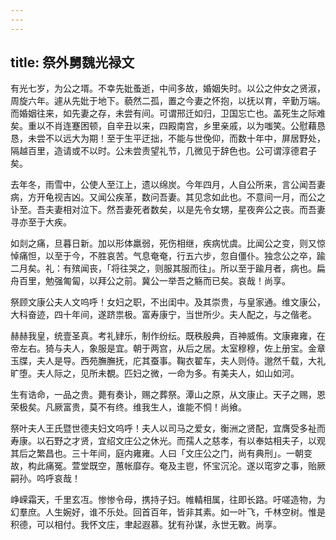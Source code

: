 ```yaml
---
---
---
```

title: 祭外舅魏光禄文
---



有光七岁，为公之壻。不幸先妣蚤逝，中间多故，婚姻失时。以公之仲女之贤淑，周旋六年。遽从先妣于地下。藐然二孤，置之今妻之怀抱，以抚以育，辛勤万端。而婚姻往来，如先妻之存，未尝有间。可谓邢迁如归，卫国忘亡也。盖死生之际难矣。重以不肖连蹇困顿，自辛丑以来，四殿南宫，乡里亲戚，以为嗤笑。公慰藉恳恳，未尝不以远大为期！至于生平迂拙，不能与世俛仰，而数十年中，屏居野处，隔越百里，造请或不以时。公未尝责望礼节，几微见于辞色也。公可谓淳德君子矣。

去年冬，雨雪中，公使人至江上，遗以绵炭。今年四月，人自公所来，言公闻吾妻病，方开龟视吉凶。又闻公疾革，数问吾妻。其见念如此也。不意间一月，而公之讣至。吾夫妻相对泣下。然吾妻死者数矣，以是先令女甥，星夜奔公之丧。而吾妻寻亦至于大疾。

如剡之痛，旦暮日新。加以形体羸弱，死伤相继，疾病忧虞。比闻公之变，则又惊悼痛怛，以至于今，不胜哀苦。气息奄奄，行五六步，忽自僵仆。独念公之卒，踰二月矣。礼：有殡闻丧，「将往哭之，则服其服而往」。所以至于踰月者，病也。扁舟百里，勉强匍匐，以拜公之前。冀公一举吾之觞而已矣。哀哉！尚享。

祭顾文康公夫人文呜呼！女妇之职，不出闺中。及其崇贵，与皇家通。维文康公，大科奋迹，四十年间，遂跻祟极。富寿康宁，当世所少。夫人配之，与之偕老。

赫赫我皇，统壹圣真。考礼肄乐，制作纷纭。既秩殷典，百神威侑。文康雍雍，在帝左右。猗与夫人，象服是宜。朝于两宫，从后之居。太室穆穆，佐上册宝。金章玉牒，夫人是导。西苑膴膴抚，庀其蚕事。鞠衣翟车，夫人则侍。邈然千载，大礼旷堕。夫人际之，见所未覩。匹妇之微，一命为多。有美夫人，如山如河。

生有诰命，一品之贵。薨有奏讣，赐之葬祭。潭山之原，从文康止。天子之赐，恩荣极矣。凡厥富贵，莫不有终。维我生人，谁能不恫！尚飨。

祭叶夫人王氏暨世德夫妇文呜呼！夫人以司马之爱女，衡洲之贤配，宜膺受多祉而寿康。以石野之才贤，宜绍文庄公之休光。而孺人之慈孝，有以奉姑相夫子，以观其后之繁昌也。三十年间，庭内雍雍。人曰「文庄公之门，尚有典刑」。一朝变故，构此痛冤。萱堂既空，蕙帐靡存。奄及主鬯，怀宝沉沦。遂以窀穸之事，贻厥嗣孙。呜呼哀哉！

峥嵘霜天，千里玄冱。惨惨令母，携持子妇。帷輤相属，往即长路。吁嗟造物，为幻羣庶。人生婉好，谁不乐处。回首百年，皆非其素。如一叶飞，千林空树。惟是积德，可以相付。我怀文庄，聿起遐慕。犹有孙谋，永世无斁。尚享。